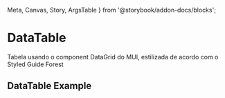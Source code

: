   Meta,
  Canvas,
  Story,
  ArgsTable
} from '@storybook/addon-docs/blocks';


<Meta title="Components/DataTable" component={DataTable}/>

# DataTable

Tabela usando o component DataGrid do MUI, estilizada de acordo com o Styled Guide Forest

## DataTable Example

<Canvas>
  <Story name="DataTable Example">
    <DataTable/>
  </Story>
</Canvas>
